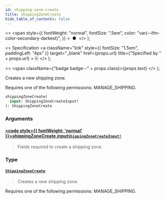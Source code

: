 ```yaml
---
id: shipping-zone-create
title: shippingZoneCreate
hide_table_of_contents: false
---
```


  <>
    <span
      style={{
        fontWeight: "normal",
        fontSize: ".5em",
        color: "var(--ifm-color-secondary-darkest)",
      }}
    >
      &nbsp;●&nbsp;
    </span>
  </>
);

  <>
    Specification
    <a
      className="link"
      style={{ fontSize: "1.5em", paddingLeft: "4px" }}
      target="\_blank"
      href={props.url}
      title={"Specified by " + props.url}
    >
      ⎘
    </a>
  </>
);

  <>
    <span className={"badge badge--" + props.class}>{props.text}</span>
  </>
);

Creates a new shipping zone.

Requires one of the following permissions: MANAGE_SHIPPING.

```graphql
shippingZoneCreate(
  input: ShippingZoneCreateInput!
): ShippingZoneCreate
```

### Arguments

#### [<code style={{ fontWeight: 'normal' }}>shippingZoneCreate.<b>input</b></code>](#)<Bullet />[`ShippingZoneCreateInput!`](../../api-reference/inputs/shipping-zone-create-input) <Badge class="secondary" text="non-null"/> <Badge class="secondary" text="input"/>

> Fields required to create a shipping zone.

### Type

#### [`ShippingZoneCreate`](../../api-reference/objects/shipping-zone-create) <Badge class="secondary" text="object"/>

> Creates a new shipping zone.

Requires one of the following permissions: MANAGE_SHIPPING.

>
